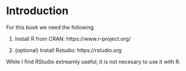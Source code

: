 # Introduction

For this book we need the following

1.  Install R from CRAN: https://www.r-project.org/

2.  (optional) Install Rstudio: https://rstudio.org

While I find RStudio extreamly useful, it is not necesary to use it with R.